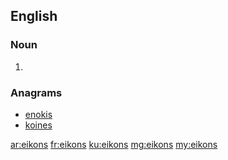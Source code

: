 ==English==

===Noun===
{{head|en}}

# {{plural of|eikon}}

===Anagrams===
* [[enokis#English|enokis]]
* [[koines#English|koines]]

[[ar:eikons]]
[[fr:eikons]]
[[ku:eikons]]
[[mg:eikons]]
[[my:eikons]]
